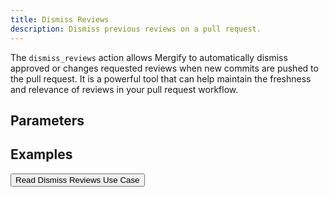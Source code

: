 ```yaml
---
title: Dismiss Reviews
description: Dismiss previous reviews on a pull request.
---
```



The `dismiss_reviews` action allows Mergify to automatically dismiss approved
or changes requested reviews when new commits are pushed to the pull request.
It is a powerful tool that can help maintain the freshness and relevance of
reviews in your pull request workflow.

## Parameters

<ActionOptionsTable action="dismiss_reviews" />

## Examples

<a href="/workflow/dismiss-reviews">
  <Button colorScheme='teal' size='lg'
  style={{marginLeft: 'auto', marginRight: 'auto', marginBottom: '2em', display: 'block'}}>
    Read Dismiss Reviews Use Case
  </Button>
</a>
